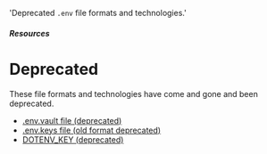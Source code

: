   'Deprecated `.env` file formats and technologies.'

##### Resources
# Deprecated

These file formats and technologies have come and gone and been deprecated.

* [.env.vault file (deprecated)](/docs/env-vault-file)
* [.env.keys file (old format deprecated)](/docs/env-keys-file-deprecated)
* [DOTENV_KEY (deprecated)](/docs/dotenv-key)
